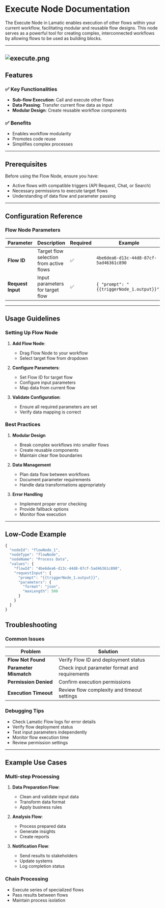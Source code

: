 # Execute Node Documentation

The Execute Node in Lamatic enables execution of other flows within your current workflow, facilitating modular and reusable flow designs. This node serves as a powerful tool for creating complex, interconnected workflows by allowing flows to be used as building blocks.

---
![execute.png](./img/execute-node.png)
---

## Features

### ✅ Key Functionalities
- **Sub-flow Execution**: Call and execute other flows
- **Data Passing**: Transfer current flow data as input
- **Modular Design**: Create reusable workflow components

### ✅ Benefits
- Enables workflow modularity
- Promotes code reuse
- Simplifies complex processes

---

## Prerequisites

Before using the Flow Node, ensure you have:
- Active flows with compatible triggers (API Request, Chat, or Search)
- Necessary permissions to execute target flows
- Understanding of data flow and parameter passing

---

## Configuration Reference

### Flow Node Parameters

| **Parameter**    | **Description**                                             | **Required** | **Example**                               |
|-----------------|-----------------------------------------------------------|--------------|------------------------------------------|
| **Flow ID**      | Target flow selection from active flows                    | ✅           | `4be6dea6-d13c-44d8-87cf-5ad46361c890`   |
| **Request Input**| Input parameters for target flow                           | ✅           | `{ "prompt": "{{triggerNode_1.output}}"}` |

---

## Usage Guidelines

### Setting Up Flow Node

1. **Add Flow Node**:
   - Drag Flow Node to your workflow
   - Select target flow from dropdown

2. **Configure Parameters**:
   - Set Flow ID for target flow
   - Configure input parameters
   - Map data from current flow

3. **Validate Configuration**:
   - Ensure all required parameters are set
   - Verify data mapping is correct

### Best Practices

1. **Modular Design**
   - Break complex workflows into smaller flows
   - Create reusable components
   - Maintain clear flow boundaries

2. **Data Management**
   - Plan data flow between workflows
   - Document parameter requirements
   - Handle data transformations appropriately

3. **Error Handling**
   - Implement proper error checking
   - Provide fallback options
   - Monitor flow execution

---

## Low-Code Example
```js
{
  "nodeId": "flowNode_1",
  "nodeType": "flowNode",
  "nodeName": "Process Data",
  "values": {
    "flowId": "4be6dea6-d13c-44d8-87cf-5ad46361c890",
    "requestInput": {
      "prompt": "{{triggerNode_1.output}}",
      "parameters": {
        "format": "json",
        "maxLength": 500
      }
    }
  }
}
```

## Troubleshooting

### Common Issues

| **Problem**              | **Solution**                                                            |
|-------------------------|------------------------------------------------------------------------|
| **Flow Not Found**       | Verify Flow ID and deployment status                                   |
| **Parameter Mismatch**   | Check input parameter format and requirements                          |
| **Permission Denied**    | Confirm execution permissions                                          |
| **Execution Timeout**    | Review flow complexity and timeout settings                            |

### Debugging Tips

- Check Lamatic Flow logs for error details
- Verify flow deployment status
- Test input parameters independently
- Monitor flow execution time
- Review permission settings

---

## Example Use Cases

### Multi-step Processing
1. **Data Preparation Flow**:
   - Clean and validate input data
   - Transform data format
   - Apply business rules

2. **Analysis Flow**:
   - Process prepared data
   - Generate insights
   - Create reports

3. **Notification Flow**:
   - Send results to stakeholders
   - Update systems
   - Log completion status

### Chain Processing
- Execute series of specialized flows
- Pass results between flows
- Maintain process isolation